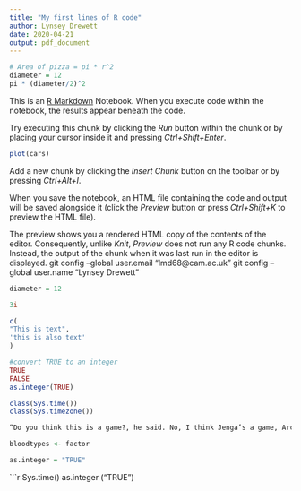 ```yaml
---
title: "My first lines of R code"
author: Lynsey Drewett
date: 2020-04-21
output: pdf_document
---
```

```r
# Area of pizza = pi * r^2
diameter = 12
pi * (diameter/2)^2
```

This is an [R Markdown](http://rmarkdown.rstudio.com) Notebook. When you execute code within the notebook, the results appear beneath the code. 

Try executing this chunk by clicking the *Run* button within the chunk or by placing your cursor inside it and pressing *Ctrl+Shift+Enter*. 

```r
plot(cars)
```

Add a new chunk by clicking the *Insert Chunk* button on the toolbar or by pressing *Ctrl+Alt+I*.

When you save the notebook, an HTML file containing the code and output will be saved alongside it (click the *Preview* button or press *Ctrl+Shift+K* to preview the HTML file).

The preview shows you a rendered HTML copy of the contents of the editor. Consequently, unlike *Knit*, *Preview* does not run any R code chunks. Instead, the output of the chunk when it was last run in the editor is displayed.
git config --global user.email "lmd68@cam.ac.uk"
  git config --global user.name "Lynsey Drewett"
  
```r
diameter = 12

3i

c(
"This is text",
'this is also text'
)
```


```r
#convert TRUE to an integer
TRUE
FALSE
as.integer(TRUE)
```


```r
class(Sys.time())
class(Sys.timezone())
```


```r
“Do you think this is a game?, he said. No, I think Jenga’s a game, Archer responded
```


```r
bloodtypes <- factor
```


```r
as.integer = "TRUE"

```


```r
Sys.time()
as.integer ("TRUE")
